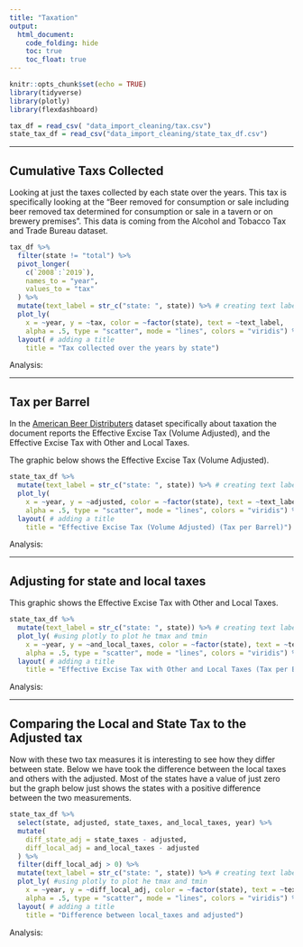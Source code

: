 ```yaml
---
title: "Taxation"
output: 
  html_document:
    code_folding: hide
    toc: true
    toc_float: true
---
```


```r
knitr::opts_chunk$set(echo = TRUE)
library(tidyverse)
library(plotly)
library(flexdashboard)

tax_df = read_csv( "data_import_cleaning/tax.csv")
state_tax_df = read_csv("data_import_cleaning/state_tax_df.csv")
```

---

## Cumulative Taxs Collected 
Looking at just the taxes collected by each state over the years. This tax is specifically looking at the 
"Beer removed for consumption or sale including beer removed tax determined for consumption or sale in a tavern or on brewery premises". This data is coming from the Alcohol and Tobacco Tax and Trade Bureau dataset.

```r
tax_df %>%
  filter(state != "total") %>%
  pivot_longer(
    c(`2008`:`2019`),
    names_to = "year",
    values_to = "tax"
  ) %>%
  mutate(text_label = str_c("state: ", state)) %>% # creating text label 
  plot_ly( 
    x = ~year, y = ~tax, color = ~factor(state), text = ~text_label,
    alpha = .5, type = "scatter", mode = "lines", colors = "viridis") %>%
  layout( # adding a title 
    title = "Tax collected over the years by state")
```

Analysis: 

---

## Tax per Barrel
In the [American Beer Distributers](https://www.nbwa.org/sites/default/files/Beer%20Excise%20Tax%202019%20-%20Revised%20July%202020.pdf) dataset specifically about taxation the document reports the Effective Excise Tax (Volume Adjusted), and the Effective Excise Tax with Other and Local Taxes. 

The graphic below shows the Effective Excise Tax (Volume Adjusted). 

```r
state_tax_df %>%
  mutate(text_label = str_c("state: ", state)) %>% # creating text label 
  plot_ly(
    x = ~year, y = ~adjusted, color = ~factor(state), text = ~text_label,
    alpha = .5, type = "scatter", mode = "lines", colors = "viridis") %>%
  layout( # adding a title 
    title = "Effective Excise Tax (Volume Adjusted) (Tax per Barrel)")
```

Analysis: 

---

## Adjusting for state and local taxes 
This graphic shows the Effective Excise Tax with Other and Local Taxes.

```r
state_tax_df %>%
  mutate(text_label = str_c("state: ", state)) %>% # creating text label 
  plot_ly( #using plotly to plot he tmax and tmin 
    x = ~year, y = ~and_local_taxes, color = ~factor(state), text = ~text_label,
    alpha = .5, type = "scatter", mode = "lines", colors = "viridis") %>%
  layout( # adding a title 
    title = "Effective Excise Tax with Other and Local Taxes (Tax per Barrel)")
```

Analysis: 

---

## Comparing the Local and State Tax to the Adjusted tax 
Now with these two tax measures it is interesting to see how they differ between state. Below we have took the difference between the local taxes and others with the adjusted. Most of the states have a value of just zero but the graph below just shows the states with a positive difference between the two measurements. 

```r
state_tax_df %>%
  select(state, adjusted, state_taxes, and_local_taxes, year) %>%
  mutate(
    diff_state_adj = state_taxes - adjusted,
    diff_local_adj = and_local_taxes - adjusted
  ) %>%
  filter(diff_local_adj > 0) %>%
  mutate(text_label = str_c("state: ", state)) %>% # creating text label 
  plot_ly( #using plotly to plot he tmax and tmin 
    x = ~year, y = ~diff_local_adj, color = ~factor(state), text = ~text_label,
    alpha = .5, type = "scatter", mode = "lines", colors = "viridis") %>%
  layout( # adding a title 
    title = "Difference between local_taxes and adjusted")
```

Analysis: 


